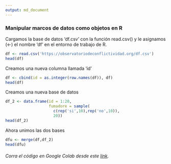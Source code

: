 ```yaml
---
output: md_document
---
```


### Manipular marcos de datos como objetos en R

Cargamos la base de datos 'df.csv' con la función read.csv() y le asignamos (\<-) el nombre 'df' en el entorno de trabajo de R.

```r
df <- read.csv('https://observatoriodeconflictividad.org/df.csv')
head(df)
```

Creamos una nueva columna llamada 'id'

```r
df <- cbind(id = as.integer(row.names(df)), df)
head(df)
```

Creamos una nueva base de datos

```r
df_2 <- data.frame(id = 1:20, 
                   fumadore = sample(
                     c(rep('si',10),rep('no',10)), 
                     20))
head(df_2)
```

Ahora unimos las dos bases

```r
dfu <- merge(df,df_2)
head(dfu)
```

###### Corra el código en Google Colab desde este [link](https://colab.research.google.com/drive/1lLMUjYM-BRPi4l92To0e4yBnDYAFpr8v?usp=sharing "Google Colab").
